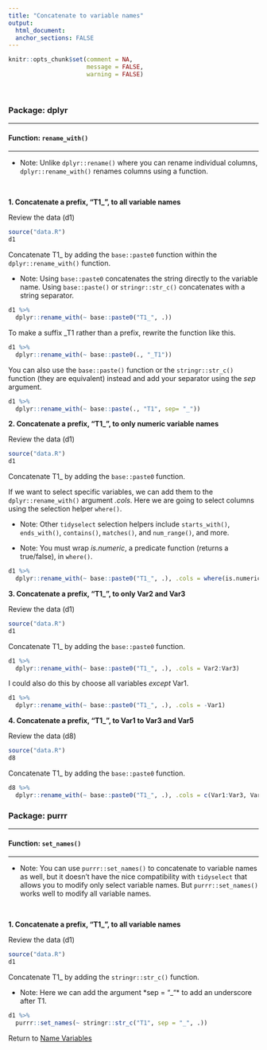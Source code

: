 ```yaml
---
title: "Concatenate to variable names"
output: 
  html_document:
  anchor_sections: FALSE
---
```

  
```r
knitr::opts_chunk$set(comment = NA,
                      message = FALSE,
                      warning = FALSE)
```

<br>
  
### Package: dplyr
  
---
  
#### Function: `rename_with()`
  
---
  
* Note: Unlike `dplyr::rename()` where you can rename individual columns, `dplyr::rename_with()` renames columns using a function.

<br>

**1\. Concatenate a prefix, "T1_", to all variable names**

Review the data (d1)

```r

source("data.R")
d1

```

Concatenate T1_ by adding the `base::paste0` function within the `dplyr::rename_with()` function.

* Note: Using `base::paste0` concatenates the string directly to the variable name. Using `base::paste()` or     `stringr::str_c()` concatenates with a string separator.

```r

d1 %>% 
  dplyr::rename_with(~ base::paste0("T1_", .))

```

To make a suffix _T1 rather than a prefix, rewrite the function like this.

```r

d1 %>% 
  dplyr::rename_with(~ base::paste0(., "_T1"))

```

You can also use the `base::paste()` function or the `stringr::str_c()` function (they are equivalent) instead and add your separator using the *sep* argument.

```r

d1 %>% 
  dplyr::rename_with(~ base::paste(., "T1", sep= "_"))

```

**2\. Concatenate a prefix, "T1_", to only numeric variable names**

Review the data (d1)

```r

source("data.R")
d1

```

Concatenate T1_ by adding the `base::paste0` function.

If we want to select specific variables, we can add them to the `dplyr::rename_with()` argument *.cols*. Here we are going to select columns using the selection helper `where()`. 

* Note: Other `tidyselect` selection helpers include `starts_with()`, `ends_with()`, `contains()`, `matches()`, and `num_range()`, and more.

* Note: You must wrap *is.numeric*, a predicate function (returns a true/false), in `where()`.

```r

d1 %>% 
  dplyr::rename_with(~ base::paste0("T1_", .), .cols = where(is.numeric))

```

**3\. Concatenate a prefix, "T1_", to only Var2 and Var3**

Review the data (d1)

```r

source("data.R")
d1

```

Concatenate T1_ by adding the `base::paste0` function.

```r

d1 %>% 
  dplyr::rename_with(~ base::paste0("T1_", .), .cols = Var2:Var3)

```

I could also do this by choose all variables *except* Var1.

```r

d1 %>% 
  dplyr::rename_with(~ base::paste0("T1_", .), .cols = -Var1)

```

**4\. Concatenate a prefix, "T1_", to Var1 to Var3 and Var5 **

Review the data (d8)

```r

source("data.R")
d8

```

Concatenate T1_ by adding the `base::paste0` function.

```r

d8 %>% 
  dplyr::rename_with(~ base::paste0("T1_", .), .cols = c(Var1:Var3, Var5))

```


### Package: purrr

---

#### Function: `set_names()`

---

* Note: You can use `purrr::set_names()` to concatenate to variable names as well, but it doesn't have the nice compatibility with `tidyselect` that allows you to modify only select variable names. But `purrr::set_names()` works well to modify all variable names.

<br>
  
  **1\. Concatenate a prefix, "T1_", to all variable names**
  
  Review the data (d1)

```r

source("data.R")
d1

```

Concatenate T1_ by adding the `stringr::str_c()` function.

* Note: Here we can add the argument *sep = "_"* to add an underscore after T1.


```r

d1 %>% 
  purrr::set_names(~ stringr::str_c("T1", sep = "_", .))

```

Return to [Name Variables](https://github.com/Cghlewis/data-wrangling-functions/wiki/Name Variables)
